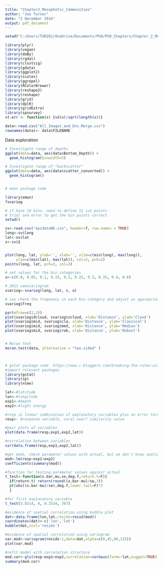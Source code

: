 ---
title: "Chapter2_Mesophotic_Communities"
author: "Joe Turner"
date: "2 December 2016"
output: pdf_document
---

```{r setup, include=FALSE}

setwd("C:/Users/TUR262/OneDrive/Documents/PhD/PhD_Chapters/Chapter_2_Mesophotic_Communities/Data")

library(plyr)
library(vegan)
library(doBy)
library(rgdal)
library(clustsig)
library(gdata)
library(ggplot2)
library(scales)
library(ggrepel)
library(RColorBrewer)
library(reshape2)
library(reshape)
library(grid)
library(dplR)
library(gridExtra)
library(spsurvey)
st.err <- function(x) {sd(x)/sqrt(length(x))}

data<-read.csv("All_Images_and_Env_Merge.csv")
rownames(data)<- data$FILENAME

```


Data exploration

```{r exploration}

# Investigate range of depths
ggplot(data=data, aes(data$Bottom_Depth)) + 
  geom_histogram(binwidth=5)

# Investigate range of "backscatter"
ggplot(data=data, aes(data$scatter_converted)) + 
  geom_histogram()



```


```{r semi variograms}

# emon package code

library(emon)
?svariog

# if have 10 bins, need to define 11 cut points
# trial and error to get the bin points correct
setwd()

sv<-read.csv("epidataNE.csv", header=T, row.names = TRUE)
long<-sv$long
lat<-sv$lat
s<-sv$S


plot(long, lat, ylab='', xlab='', xlim=c(min(long), max(long)), 
     ylim=c(min(lat), max(lat)), col=2, pch=2)
points(long, lat, pch=3, col=3)

# set values for the bin categories
u<-c(0.0, 0.05, 0.1, 0.15, 0.2, 0.25, 0.3, 0.35, 0.4, 0.6)

# 2013 semivariogram
svariog<-svariog(long, lat, s, u)

# can check the frequency in each bin category and adjust as appropriate
svariog$freq

par(mfrow=c(2,2))
plot(svariog$dcloud, svariog$zcloud, xlab='Distance', ylab='Cloud')
plot(svariog$mid, svariog$cla, xlab='Distance', ylab='Classical')
plot(svariog$mid, svariog$med, xlab='Distance', ylab='Median')
plot(svariog$mid, svariog$rob, xlab='Distance', ylab='Robust')


# Moran Test
moran.test(data, alternative = "two.sided" )



# gstat package code  https://www.r-bloggers.com/breaking-the-rules-with-spatial-correlation/
#import relevant packages
library(gstat)
library(sp)
library(nlme)

lat<-#latitude
lon<-#longitude
exp1<-#depth
exp2<-#light energy

#resp is linear combination of explanatory variables plus an error term that is normally distributed
resp<- #response variable, coral over? similarity value

#pair plots of variables
plot(data.frame(resp,exp1,exp2,lat))

#correlation between variables
cor(data.frame(resp,exp1,exp2,lat))

#get mods, check parameter values with actual, but we don't know spatial correlation with lat
mod<-lm(resp~exp1+exp2)
coefficients(summary(mod))

#function for testing parameter values against actual
t_test<-function(x.bar,mu,se,deg.f,return.t=F){
  if(return.t) return(round((x.bar-mu)/se,3))
  pt(abs((x.bar-mu)/se),deg.f,lower.tail=F)*2
  }

#for first explanatory variable
t_test(3.8314, 4, 0.2534, 397)

#evidence of spatial correlation using bubble plot
dat<-data.frame(lon,lat,resids=resid(mod))
coordinates(dat)<-c('lon','lat')
bubble(dat,zcol='resids')

#evidence of spatial correlation using variogram
var.mod<-variogram(resids~1,data=dat,alpha=c(0,45,90,135))
plot(var.mod)

#refit model with correlation structure
mod.cor<-gls(resp~exp1+exp2,correlation=corGaus(form=~lat,nugget=TRUE))
summary(mod.cor)

```

